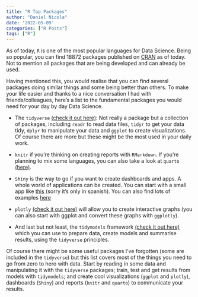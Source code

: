 ```yaml
---
title: "R Top Packages"
author: "Daniel Nicola"
date: '2022-05-09'
categories: ["R Posts"]
tags: ["R"]
---
```


As of today, `R` is one of the most popular languages for Data Science. Being so popular, you can find 18872 packages published on [CRAN](https://cran.r-project.org) as of today. Not to mention all packages that are being developed and can already be used.

Having mentioned this, you would realise that you can find several packages doing similar things and some being better than others. To make your life easier and thanks to a nice conversation I had with friends/colleagues, here's a list to the fundamental packages you would need for your day by day Data Science.

- The `tidyverse` [ (check it out here)](https://www.tidyverse.org): Not really a package but a collection of packages, including `readr` to read data files, `tidyr` to get your data tidy, `dplyr` to manipulate your data and `ggplot` to create visualizations. Of course there are more but these might be the most used in your daily work.

- `knitr` if you're thinking on creating reports with `RMarkdown`. If you're planning to mix some languages, you can also take a look at `quarto` [ (here)](https://quarto.org).

- `Shiny` is the way to go if you want to create dashboards and apps. A whole world of applications can be created. You can start with a small app like [ this](https://www.youtube.com/watch?v=Dlvz5VG_I24) (sorry it's only in spanish). You can also find lots of examples [here](https://shiny.rstudio.com/gallery/)

- `plotly` [ (check it out here)](https://plotly.com/r/) will allow you to create interactive graphs (you can also start with ggplot and convert these graphs with `ggplotly`).

- And last but not least, the `tidymodels` framework [ (check it out here)](https://www.tidymodels.org) which you can use to prepare data, create models and summarise results, using the `tidyverse` principles.

Of course there might be some useful packages I've forgotten (some are included in the `tidyverse`) but this list covers most of the things you need to go from zero to hero with data. Start by reading in some data and manipulating it with the `tidyverse` packages; train, test and get results from models with `tidymodels`; and create cool visualizations (`ggplot` and `plotly`), dashboards (`Shiny`) and reports (`knitr` and `quarto`) to communicate your results.